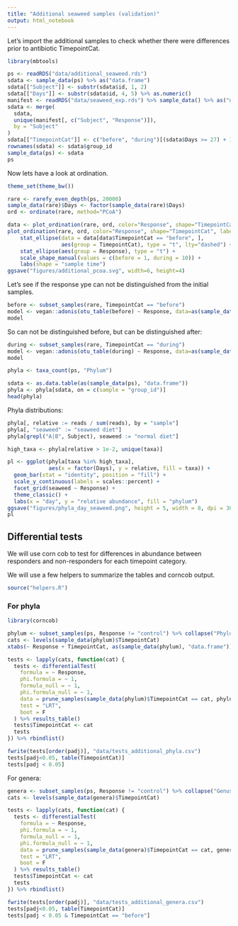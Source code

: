 ```yaml
---
title: "Additional seaweed samples (validation)"
output: html_notebook
---
```


Let's import the additional samples to check whether there were differences prior to antibiotic TimepointCat.

```r
library(mbtools)

ps <- readRDS("data/additional_seaweed.rds")
sdata <- sample_data(ps) %>% as("data.frame")
sdata[["Subject"]] <- substr(sdata$id, 1, 2)
sdata[["Days"]] <- substr(sdata$id, 4, 5) %>% as.numeric()
manifest <- readRDS("data/seaweed_exp.rds") %>% sample_data() %>% as("data.frame")
sdata <- merge(
  sdata, 
  unique(manifest[, c("Subject", "Response")]), 
  by = "Subject"
)
sdata[["TimepointCat"]] <- c("before", "during")[(sdata$Days >= 27) + 1] %>% factor()
rownames(sdata) <- sdata$group_id
sample_data(ps) <- sdata
ps
```

Now lets have a look at ordination.

```r
theme_set(theme_bw())

rare <- rarefy_even_depth(ps, 20000)
sample_data(rare)$Days <- factor(sample_data(rare)$Days)
ord <- ordinate(rare, method="PCoA")

data <- plot_ordination(rare, ord, color="Response", shape="TimepointCat", label="Subject", justDF=T)
plot_ordination(rare, ord, color="Response", shape="TimepointCat", label="Subject") +
    stat_ellipse(data = data[data$TimepointCat == "before", ],
                 aes(group = TimepointCat), type = "t", lty="dashed") +
    stat_ellipse(aes(group = Response), type = "t") +
    scale_shape_manual(values = c(before = 1, during = 10)) +
    labs(shape = "sample time")
ggsave("figures/additional_pcoa.svg", width=6, height=4)
```

Let's see if the response ype can not be distinguished from the initial samples.


```r
before <- subset_samples(rare, TimepointCat == "before")
model <- vegan::adonis(otu_table(before) ~ Response, data=as(sample_data(before), "data.frame"))
model
```

So can not be distinguished before, but can be distinguished after:

```r
during <- subset_samples(rare, TimepointCat == "during")
model <- vegan::adonis(otu_table(during) ~ Response, data=as(sample_data(during), "data.frame"))
model
```

```r
phyla <- taxa_count(ps, "Phylum")

sdata <- as.data.table(as(sample_data(ps), "data.frame"))
phyla <- phyla[sdata, on = c(sample = "group_id")]
head(phyla)
```

Phyla distributions:

```r
phyla[, relative := reads / sum(reads), by = "sample"]
phyla[, "seaweed" := "seaweed diet"]
phyla[grepl("A|B", Subject), seaweed := "normal diet"]

high_taxa <- phyla[relative > 1e-2, unique(taxa)] 

pl <- ggplot(phyla[taxa %in% high_taxa], 
             aes(x = factor(Days), y = relative, fill = taxa)) + 
  geom_bar(stat = "identity", position = "fill") + 
  scale_y_continuous(labels = scales::percent) +
  facet_grid(seaweed ~ Response) + 
  theme_classic() +
  labs(x = "day", y = "relative abundance", fill = "phylum")
ggsave("figures/phyla_day_seaweed.png", height = 5, width = 8, dpi = 300)
pl
```

## Differential tests

We will use corn cob to test for differences in abundance between responders and non-responders for each timepoint category.

We will use a few helpers to summarize the tables and corncob output.

```r
source("helpers.R")
```

### For phyla

```r
library(corncob)

phylum <- subset_samples(ps, Response != "control") %>% collapse("Phylum")
cats <- levels(sample_data(phylum)$TimepointCat)
xtabs(~ Response + TimepointCat, as(sample_data(phylum), "data.frame"))

tests <- lapply(cats, function(cat) {
  tests <- differentialTest(
    formula = ~ Response,
    phi.formula = ~ 1,
    formula_null = ~ 1,
    phi.formula_null = ~ 1,
    data = prune_samples(sample_data(phylum)$TimepointCat == cat, phylum),
    test = "LRT",
    boot = F
  ) %>% results_table()
  tests$TimepointCat <- cat
  tests
}) %>% rbindlist()
```

```r
fwrite(tests[order(padj)], "data/tests_additional_phyla.csv")
tests[padj<0.05, table(TimepointCat)]
tests[padj < 0.05]
```

For genera:

```r
genera <- subset_samples(ps, Response != "control") %>% collapse("Genus")
cats <- levels(sample_data(genera)$TimepointCat)

tests <- lapply(cats, function(cat) {
  tests <- differentialTest(
    formula = ~ Response,
    phi.formula = ~ 1,
    formula_null = ~ 1,
    phi.formula_null = ~ 1,
    data = prune_samples(sample_data(genera)$TimepointCat == cat, genera),
    test = "LRT",
    boot = F
  ) %>% results_table()
  tests$TimepointCat <- cat
  tests
}) %>% rbindlist()

```

```r
fwrite(tests[order(padj)], "data/tests_additional_genera.csv")
tests[padj<0.05, table(TimepointCat)]
tests[padj < 0.05 & TimepointCat == "before"]
```